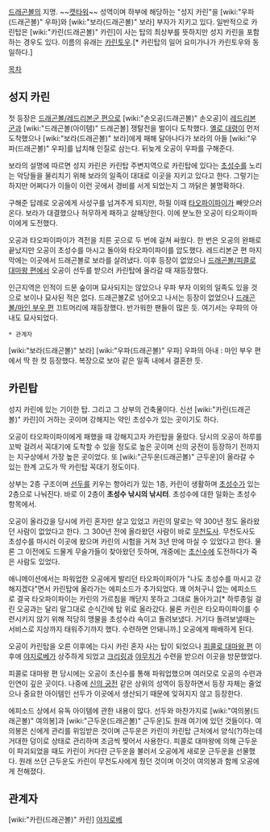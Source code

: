 [[드래곤볼]]의 지명. ~~[[캣타워]]~~ 성역이며 하부에 해당하는 "성지 카린"을 [wiki:"우파(드래곤볼)" 우파]와 [wiki:"보라(드래곤볼)" 보라] 부자가 지키고 있다. 일반적으로 카린탑은 [wiki:"카린(드래곤볼)" 카린]이 사는 탑의 최상부를 뜻하지만 성지 카린을 포함하는 경우도 있다. 이름의 유래는 [[카린토우]].[* 카린탑의 일어 요미가나가 카린토우와 동일하다.]

[[목차]]

== 성지 카린 ==
첫 등장은 [[드래곤볼/레드리본군 편]]으로 [wiki:"손오공(드래곤볼)" 손오공]이 [[레드리본군]]과 [wiki:"드래곤볼(아이템)" 드래곤볼] 쟁탈전을 벌이다 도착했다. [[옐로 대령]]이 먼저 도착했으나 [wiki:"보라(드래곤볼)" 보라]에게 패해 달아나다가 보라의 아들 [wiki:"우파(드래곤볼)" 우파]를 납치해 인질로 삼는다. 뒤늦게 오공이 우파를 구해준다.

보라의 설명에 따르면 성지 카린은 카린탑 주변지역으로 카린탑에 있다는 [[초성수]]를 노리는 악당들을 물리치기 위해 보라의 일족이 대대로 이곳을 지키고 있다고 한다. 그렇기는 하지만 어쩌다가 이들이 이런 곳에서 경비를 서게 되었는지 그 까닭은 불명확하다. 

구해준 답례로 오공에게 사성구를 넘겨주게 되지만, 하필 이때 [[타오파이파이]]가 빼앗으러 온다. 보라가 대결했으나 허무하게 패하고 살해당한다. 이에 분노한 오공이 타오파이파이에게 도전했다.

오공과 타오파이파이가 격전을 치른 곳으로 두 번에 걸쳐 싸웠다. 한 번은 오공의 완패로 끝났지만 오공이 초성수를 마시고 돌아와 타오파이파이를 압도했다. 레드리본군 편 마지막에는 이곳에서 드래곤볼로 보라를 살려냈다. 이후 등장이 없었으나 [[드래곤볼/피콜로 대마왕 편]]에서 오공이 선두를 받으러 카린탑에 올라갈 때 재등장했다.

인근지역은 인적이 드문 숲이며 묘사되지는 않았으나 우파 부자 이외의 일족도 있을 것으로 보이나 묘사된 적은 없다. 드래곤볼Z로 넘어오고 나서는 등장이 없었으나 [[드래곤볼/마인 부우 편]] 끄트머리에 재등장했다. 반가워한 팬들이 많은 듯. 여기서는 우파의 아내도 묘사되었다.

 * 관계자
[wiki:"보라(드래곤볼)" 보라]
[wiki:"우파(드래곤볼)" 우파]
우파의 아내 : 마인 부우 편에서 딱 한 컷 등장했다. 복장으로 보아 같은 일족 내에서 결혼한 듯.


== 카린탑 ==
성지 카린에 있는 기이한 탑. 그리고 그 상부의 건축물이다. 신선 [wiki:"카린(드래곤볼)" 카린]이 거하는 곳이며 강해지는 약인 초성수가 있는 곳이기도 하다.

오공이 타오파이파이에게 패했을 때 강해지고자 카린탑을 올랐다. 당시의 오공이 하루를 꼬박 걸려서 꼭대기에 도착할 수 있을 정도로 높은 곳이며 신의 궁전이 등장하기 전까지는 지구상에서 가장 높은 곳이었다. 또 [wiki:"근두운(드래곤볼)" 근두운]이 올라갈 수 있는 한계 고도가 딱 카린탑 꼭대기 정도이다.

상부는 2층 구조이며 [[선두]]를 키우는 항아리가 있는 1층, 카린이 생활하며 [[초성수]]가 있는 2층으로 나눠진다. 바로 이 2층이 '''초성수 낚시의 낚시터'''. 초성수에 대한 일화는 초성수 항목에서.

오공이 올라갔을 당시에 카린 혼자만 살고 있었고 카린의 말로는 약 300년 정도 올라왔던 사람이 없었다고 한다. 그 300년 전에 올라왔던 사람이 바로 [[무천도사]]. 무천도사도 초성수를 마시러 이곳에 왔으며 카린의 시험을 거쳐 3년 만에 마실 수 있었다고 한다. 물론 그 이전에도 드물게 무술가들이 찾아왔던 듯하며, 개중에는 [[초신수]]에 도전하다가 죽은 사람도 있었다.

애니메이션에서는 파워업한 오공에게 발리던 타오파이파이가 "나도 초성수를 마시고 강해지겠다"면서 카린탑에 올라가는 에피소드가 추가되었다. 꽤 어처구니 없는 에피소드로 결국 타오파이파이는 카린의 가르침을 깨닫지 못하고 그대로 돌아가고[* 하루종일 걸린 오공과는 달리 말그대로 순식간에 탑 위로 올라갔다. 물론 카린은 타오파이파이를 수련시키지 않기 위해 적당히 맹물을 초성수라 속이고 돌려보냈다. 거기다 돌려보낼때는 서비스로 지상까지 태워주기까지 했다. 수련하면 안돼니까.] 오공에게 패배하게 된다.

오공이 카린탑을 오른 이후에는 다시 카린 혼자 사는 탑이 되었으나 [[피콜로 대마왕 편]] 이후에 [[야지로베]]가 상주하게 되었고 [[크리링]]과 [[야무치]]가 수련을 받으러 이곳을 방문했었다.

피콜로 대마왕 편 당시에는 오공이 초신수를 통해 파워업했으며 여러모로 오공의 수련과 인연이 깊은 곳이다. 나중에 [[신의 궁전]] 같은 상위의 성역이 등장하면서 등장 자체는 줄었으나 중요한 아이템인 선두가 이곳에서 생산되기 때문에 잊혀지지 않고 등장한다.

에피소드 상에서 유독 아이템에 관한 내용이 많다. 선두와 마찬가지로 [wiki:"여의봉(드래곤볼)" 여의봉]과 [wiki:"근두운(드래곤볼)" 근두운]도 원래 여기에 있던 것들이다. 여의봉은 신에게 관리를 위임받은 것이며 근두운은 카린이 카린탑 근처에서 양식(?)하는데 거대한 덩이로 상태로 관리하며 조금씩 찢어서 사용한다. 피콜로 대마왕에 의해 근두운이 파괴되었을 때도 카린이 커다란 근두운을 불러서 오공에게 새로운 근두운을 선물했다. 원래 쓰던 근두운도 카린이 무천도사에게 줬던 것이며 이것이 여의봉과 함께 오공에게 전해졌다.

== 관계자 ==
[wiki:"카린(드래곤볼)" 카린]
[[야지로베]]
